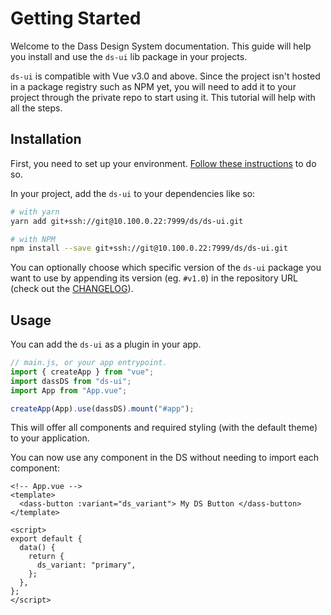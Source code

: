 
<Meta title="Welcome" />

# Getting Started

Welcome to the Dass Design System documentation. This guide will help you install and use the `ds-ui` lib package in your projects.

`ds-ui` is compatible with Vue v3.0 and above. Since the project isn't hosted in a package registry such as NPM yet, you will need to add it to your project through the private repo to start using it. This tutorial will help with all the steps.

## Installation

First, you need to set up your environment. [Follow these instructions](https://sga.grupodass.com.br/bitbucket/projects/DS/repos/ds-ui/browse/docs/INSTALL.md) to do so.

In your project, add the `ds-ui` to your dependencies like so:

```bash
# with yarn
yarn add git+ssh://git@10.100.0.22:7999/ds/ds-ui.git

# with NPM
npm install --save git+ssh://git@10.100.0.22:7999/ds/ds-ui.git
```

You can optionally choose which specific version of the `ds-ui` package you want to use by appending its version (eg. `#v1.0`) in the repository URL (check out the [CHANGELOG](https://sga.grupodass.com.br/bitbucket/projects/DS/repos/ds-ui/browse/docs/CHANGELOG.md)).

## Usage

You can add the `ds-ui` as a plugin in your app.

```js
// main.js, or your app entrypoint.
import { createApp } from "vue";
import dassDS from "ds-ui";
import App from "App.vue";

createApp(App).use(dassDS).mount("#app");
```

This will offer all components and required styling (with the default theme) to your application.

You can now use any component in the DS without needing to import each component:

```vue
<!-- App.vue -->
<template>
  <dass-button :variant="ds_variant"> My DS Button </dass-button>
</template>

<script>
export default {
  data() {
    return {
      ds_variant: "primary",
    };
  },
};
</script>
```
